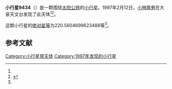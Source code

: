 {{Infobox planet
| bgcolour = #FFFFC0
| name = 9434
| symbol = 
| image = 
| caption = 
| discovery = yes
| discovery_ref = 
| discoverer = [[小林隆男|小林隆男]]
| discovery_site = [[大泉天文台|大泉天文台]] 
| discovered = 1997年2月12日
| designations = yes
| mp_name = 
| named_after = 
| alt_names = 1997 CJ20/ 1978 WB10 / 1995 VH19
| mp_category = [[主带小行星|主带小行星]]
| orbit_ref = <ref name="a">[http://ssd.jpl.nasa.gov/sbdb.cgi?sstr=9434 9434] {{Wayback|url=http://ssd.jpl.nasa.gov/sbdb.cgi?sstr=9434 |date=20210812001847 }}，小行星數據庫瀏覽器（JPL Small-Body Database Browser）－[[美国国家航空航天局|美国国家航空航天局]]喷气推进实验室</ref>
| epoch = 2456400.5 (2013年4月18日更新)
| aphelion = {{convert|2.594425663595102|AU|km|3|abbr=on|lk=out}}
| perihelion = {{convert|1.953557685949435|AU|km|3|abbr=on}}
| semimajor = {{convert|2.273991674772269|AU|km|3|abbr=on}}
| eccentricity = 0.14091256
| period = 1252.51153 [[日|日]]<br />3.43[[儒略年|儒略年]]
| avg_speed = 
| inclination = 2.719613635087279
| asc_node = 54.11567262550136
| mean_anomaly = 
| arg_peri = 220.5604699623488
| satellites = 
| physical_characteristics = yes
| dimensions = 
| mass = 
| density = 
| surface_grav = 
| escape_velocity = 
| sidereal_day = 
| axial_tilt = 
| pole_ecliptic_lat = 
| pole_ecliptic_lon = 
| albedo = 
| temperatures= 
| temp_name1 = 
| mean_temp_1 = 
| max_temp_1 = 
| temp_name2 = 
| max_temp_2 = 
| spectral_type = 
| abs_magnitude = 220.5604699623488
}}

'''小行星9434'''（{{lang-en|9434}}）是一颗围绕[[太阳|太阳]][[公转|公转]]的[[小行星|小行星]]。1997年2月12日，[[小林隆男|小林隆男]]在大泉天文台发现了此天体<ref name="a" /><ref>{{cite news|title=小行星列表|url=http://cfa-www.harvard.edu/iau/lists/NumberedMPs.txt|accessdate=2013-07-08|newspaper=哈佛大学|archive-date=2008-05-17|archive-url=https://web.archive.org/web/20080517010638/http://cfa-www.harvard.edu/iau/lists/NumberedMPs.txt|dead-url=no}}</ref>。

这颗小行星的[[绝对星等|绝对星等]]为220.5604699623488等<ref name="a" />。

==参考文献==
{{reflist}}
{{Minor Planet Number|[[小行星9433|小行星9433]]|[[小行星9435|小行星9435]]}}

{{小天体}}

[[Category:小行星带天体|Category:小行星带天体]]
[[Category:1997年发现的小行星|Category:1997年发现的小行星]]

{{asteroid-stub}}